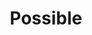 ---
title: "Possible"
openapi: "POST /plants"
description: "Understand what's are the prospective improvements you can make"
---